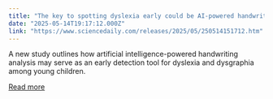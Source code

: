 ```yaml
---
title: "The key to spotting dyslexia early could be AI-powered handwriting analysis"
date: "2025-05-14T19:17:12.000Z"
link: "https://www.sciencedaily.com/releases/2025/05/250514151712.htm"
---
```


A new study outlines how artificial intelligence-powered handwriting analysis may serve as an early detection tool for dyslexia and dysgraphia among young children.

[Read more](https://www.sciencedaily.com/releases/2025/05/250514151712.htm)
